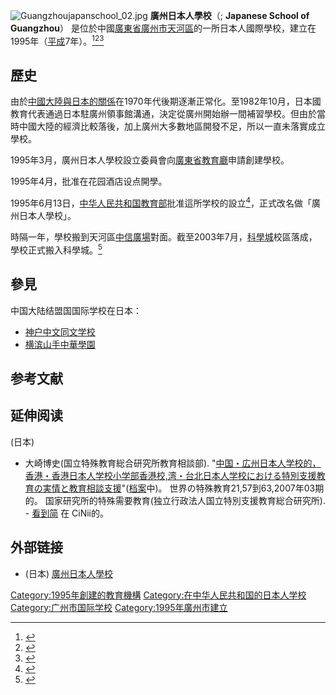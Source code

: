 [[File:Guangzhoujapanschool_02.jpg|thumb]]
<span>'''廣州日本人學校'''（{{jpn|j=広州日本人学校|hg=こうしゅうにほんじんがっこう|rm=Kōshū Nihonjin Gakkō|f=h}}; '''Japanese School of Guangzhou'''）</span> 是位於中國[[廣東省|廣東省]][[廣州市|廣州市]][[天河區|天河區]]的一所日本人國際學校，建立在1995年（[[平成|平成]]7年）。<ref name="CityWeekend">{{Cite web |title=Japanese School of Gaungzhou |url=http://www.cityweekend.com.cn/guangzhou/international-schools/japanese-school-of-guangzhou-1/ |archive-url=https://web.archive.org/web/20150423070503/http://www.cityweekend.com.cn/guangzhou/international-schools/japanese-school-of-guangzhou-1/ |archive-date=2015-04-23}} </ref><ref>{{Cite web |title=Guide for Foreigners in Guangzhou |url=http://www.gzfao.gov.cn/UploadFiles/2014wgwzhy.pdf |publisher=广州市人民政府外事办公室 |archive-url=https://web.archive.org/web/20150924024425/http://www.gzfao.gov.cn/UploadFiles/2014wgwzhy.pdf |archive-date=2015-09-24}} </ref><ref>{{Cite web |title=access |trans-title=ja:アクセス |url=http://jsgcn.com/access |archive-url=https://web.archive.org/web/20150112183607/http://jsgcn.com/access |archive-date=2015-01-12}} </ref>

==歷史==
由於[[中日关系|中國大陸與日本的關係]]在1970年代後期逐漸正常化。至1982年10月，日本國教育代表通過日本駐廣州領事館溝通，決定從廣州開始辦一間補習學校。但由於當時中國大陸的經濟比較落後，加上廣州大多數地區開發不足，所以一直未落實成立學校。

1995年3月，廣州日本人學校設立委員會向[[广东省教育厅|廣東省教育廳]]申請創建學校。

1995年4月，批准在花园酒店设点開學。

1995年6月13日，[[中华人民共和国教育部|中华人民共和国教育部]]批准這所学校的設立<ref>{{Cite web |title=Name list of schools with the accreditation by the Ministry of Education For enrolling children of foreign nationals |url=http://www.moe.gov.cn/publicfiles/business/htmlfiles/moe/moe_2812/200906/48832.html |website=中国外交部 |archive-url=https://web.archive.org/web/20191220130234/http://www.moe.gov.cn/publicfiles/business/htmlfiles/moe/moe_2812/200906/48832.html |archive-date=2019-12-20}}</ref>，正式改名做「廣州日本人學校」。

時隔一年，學校搬到天河區[[中信廣場|中信廣場]]對面。截至2003年7月，[[广州科学城|科學城]]校區落成，學校正式搬入科學城。<ref>{{Cite web |date=2002-12-11 |title=广州建日本人学校 |url=http://gzdaily.dayoo.com/gb/content/2002-12/11/content_878301.htm |publisher=广州日报 |archive-url=https://web.archive.org/web/20080517230914/http://gzdaily.dayoo.com/gb/content/2002-12/11/content_878301.htm |archive-date=2008-05-17}}</ref>

== 參見 ==
中国大陆结盟国国际学校在日本：
* [[神户中华同文学校|神户中文同文学校]]
* [[横滨山手中华学园|横滨山手中華學園]]

== 参考文献 ==
<div class="reflist" style="list-style-type: decimal;">
<references /></div>

== 延伸阅读 ==
(日本)
* 大崎博史(国立特殊教育総合研究所教育相談部). "[http://www.nise.go.jp/kenshuka/josa/kankobutsu/pub_d/d-253/d-253_9.pdf 中国・広州日本人学校的，香港・香港日本人学校小学部香港校,湾・台北日本人学校における特別支援教育の実情と教育相談支援]"([http://www.webcitation.org/6VWD97SpY 档案]中)。 世界の特殊教育21,57到63,2007年03期的。 国家研究所的特殊需要教育(独立行政法人国立特別支援教育総合研究所). - [http://ci.nii.ac.jp/naid/110007475839/en/ 看到简] {{Wayback|url=http://ci.nii.ac.jp/naid/110007475839/en/ |date=20160303234551 }} 在 CiNii的。
== 外部链接 ==
{{Commonscat|Japanese School of Guangzhou}}
* (日本) [http://jsgcn.com/ 廣州日本人學校] {{Wayback|url=http://jsgcn.com/ |date=20150112210025 }}
{{在廣東的國際學校}}
{{海外日本人全日制学校}}
[[Category:1995年創建的教育機構|Category:1995年創建的教育機構]]
[[Category:在中华人民共和国的日本人学校|Category:在中华人民共和国的日本人学校]]
[[Category:广州市国际学校|Category:广州市国际学校]]
[[Category:1995年廣州市建立|Category:1995年廣州市建立]]